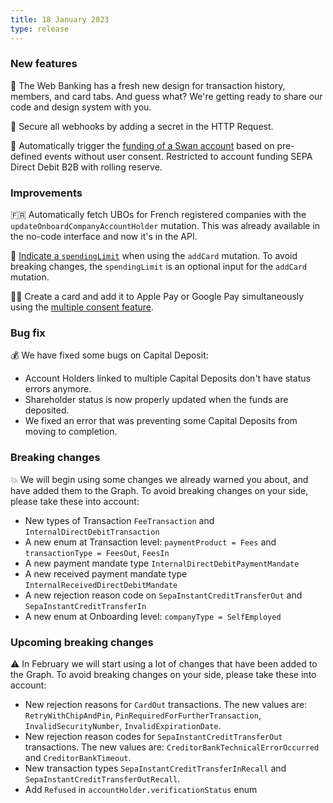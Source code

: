```yaml
---
title: 18 January 2023
type: release
---
```


### New features

🎨 The Web Banking has a fresh new design for transaction history, members, and card tabs.
And guess what?
We're getting ready to share our code and design system with you.

🔐 Secure all webhooks by adding a secret in the HTTP Request.

🔁 Automatically trigger the [funding of a Swan account](/topics/accounts/funding/guide-initiate-request) based on pre-defined events without user consent.
Restricted to account funding SEPA Direct Debit B2B with rolling reserve.

### Improvements

🇫🇷 Automatically fetch UBOs for French registered companies with the `updateOnboardCompanyAccountHolder` mutation.
This was already available in the no-code interface and now it's in the API.

💸 [Indicate a `spendingLimit`](/topics/cards#settings) when using the `addCard` mutation.
To avoid breaking changes, the `spendingLimit` is an optional input for the `addCard` mutation.

🤳🏾 Create a card and add it to Apple Pay or Google Pay simultaneously using the [multiple consent feature](/topics/users/consent/guide-create-multiconsent).

### Bug fix

💰 We have fixed some bugs on Capital Deposit:

- Account Holders linked to multiple Capital Deposits don't have status errors anymore.
- Shareholder status is now properly updated when the funds are deposited.
- We fixed an error that was preventing some Capital Deposits from moving to completion.

### Breaking changes

💥 We will begin using some changes we already warned you about, and have added them to the Graph.
To avoid breaking changes on your side, please take these into account:

- New types of Transaction `FeeTransaction` and `InternalDirectDebitTransaction`
- A new enum at Transaction level: `paymentProduct = Fees` and `transactionType = FeesOut`, `FeesIn`
- A new payment mandate type `InternalDirectDebitPaymentMandate`
- A new received payment mandate type `InternalReceivedDirectDebitMandate`
- A new rejection reason code on `SepaInstantCreditTransferOut` and `SepaInstantCreditTransferIn`
- A new enum at Onboarding level: `companyType = SelfEmployed`

### Upcoming breaking changes

⚠️ In February we will start using a lot of changes that have been added to the Graph.
To avoid breaking changes on your side, please take these into account:

- New rejection reasons for `CardOut` transactions. The new values are: `RetryWithChipAndPin`, `PinRequiredForFurtherTransaction`, `InvalidSecurityNumber`, `InvalidExpirationDate`.
- New rejection reason codes for `SepaInstantCreditTransferOut` transactions. The new values are: `CreditorBankTechnicalErrorOccurred` and `CreditorBankTimeout`.
- New transaction types `SepaInstantCreditTransferInRecall` and `SepaInstantCreditTransferOutRecall`.
- Add `Refused` in `accountHolder.verificationStatus` enum
